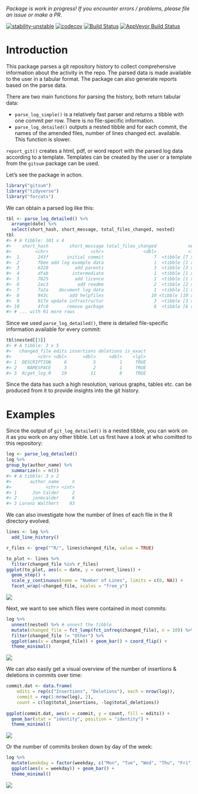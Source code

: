 
<!-- README.md is generated from README.Rmd. Please edit that file -->

*Package is work in progress\! If you encounter errors / problems,
please file an issue or make a
PR.*

[![stability-unstable](https://img.shields.io/badge/stability-unstable-yellow.svg)](https://github.com/joethorley/stability-badges#unstable)
[![codecov](https://codecov.io/gh/lorenzwalthert/gitsum/branch/master/graph/badge.svg)](https://codecov.io/gh/lorenzwalthert/gitsum)
[![Build
Status](https://travis-ci.org/lorenzwalthert/gitsum.svg?branch=master)](https://travis-ci.org/lorenzwalthert/gitsum)
[![AppVeyor Build
Status](https://ci.appveyor.com/api/projects/status/github/lorenzwalthert/gitsum?branch=master&svg=true)](https://ci.appveyor.com/project/lorenzwalthert/gitsum)

# Introduction

This package parses a git repository history to collect comprehensive
information about the activity in the repo. The parsed data is made
available to the user in a tabular format. The package can also generate
reports based on the parse data.

There are two main functions for parsing the history, both return
tabular data:

  - `parse_log_simple()` is a relatively fast parser and returns a
    tibble with one commit per row. There is no file-specific
    information.
  - `parse_log_detailed()` outputs a nested tibble and for each commit,
    the names of the amended files, number of lines changed ect.
    available. This function is slower.

`report_git()` creates a html, pdf, or word report with the parsed log
data according to a template. Templates can be created by the user or a
template from the `gitsum` package can be used.

Let’s see the package in action.

``` r
library("gitsum")
library("tidyverse")
library("forcats")
```

We can obtain a parsed log like this:

``` r
tbl <- parse_log_detailed() %>%
  arrange(date) %>%
  select(short_hash, short_message, total_files_changed, nested)
tbl 
#> # A tibble: 101 x 4
#>    short_hash        short_message total_files_changed            nested
#>         <chr>                <chr>               <dbl>            <list>
#>  1       243f       initial commit                   7  <tibble [7 x 5]>
#>  2       f8ee add log example data                   1  <tibble [1 x 5]>
#>  3       6328          add parents                   3  <tibble [3 x 5]>
#>  4       dfab         intermediate                   1  <tibble [1 x 5]>
#>  5       7825          add licence                   1  <tibble [1 x 5]>
#>  6       2ac3           add readme                   2  <tibble [2 x 5]>
#>  7       7a2a    document log data                   1  <tibble [1 x 5]>
#>  8       943c        add helpfiles                  10 <tibble [10 x 5]>
#>  9       917e update infrastructur                   3  <tibble [3 x 5]>
#> 10       4fc0       remove garbage                   6  <tibble [6 x 5]>
#> # ... with 91 more rows
```

Since we used `parse_log_detailed()`, there is detailed file-specific
information available for every commit:

``` r
tbl$nested[[3]]
#> # A tibble: 3 x 5
#>   changed_file edits insertions deletions is_exact
#>          <chr> <dbl>      <dbl>     <dbl>    <lgl>
#> 1  DESCRIPTION     6          5         1     TRUE
#> 2    NAMESPACE     3          2         1     TRUE
#> 3  R/get_log.R    19         11         8     TRUE
```

Since the data has such a high resolution, various graphs, tables etc.
can be produced from it to provide insights into the git history.

# Examples

Since the output of `git_log_detailed()` is a nested tibble, you can
work on it as you work on any other tibble. Let us first have a look at
who comitted to this repository:

``` r
log <- parse_log_detailed()
log %>%
group_by(author_name) %>%
  summarize(n = n())
#> # A tibble: 3 x 2
#>       author_name     n
#>             <chr> <int>
#> 1      Jon Calder     2
#> 2      jonmcalder     6
#> 3 Lorenz Walthert    93
```

We can also investigate how the number of lines of each file in the R
directory evolved.

``` r
lines <- log %>%
  add_line_history()

r_files <- grep("^R/", lines$changed_file, value = TRUE)

to_plot <- lines %>%
  filter(changed_file %in% r_files)
ggplot(to_plot, aes(x = date, y = current_lines)) + 
  geom_step() + 
  scale_y_continuous(name = "Number of Lines", limits = c(0, NA)) + 
  facet_wrap(~changed_file, scales = "free_y")
```

![](README-per_file-1.png)<!-- -->

Next, we want to see which files were contained in most commits:

``` r
log %>%
  unnest(nested) %>% # unnest the tibble
  mutate(changed_file = fct_lump(fct_infreq(changed_file), n = 10)) %>%
  filter(changed_file != "Other") %>%
  ggplot(aes(x = changed_file)) + geom_bar() + coord_flip() + 
  theme_minimal()
```

![](README-ggplot1-1.png)<!-- -->

We can also easily get a visual overview of the number of insertions &
deletions in commits over time:

``` r
commit.dat <- data.frame(
    edits = rep(c("Insertions", "Deletions"), each = nrow(log)),
    commit = rep(1:nrow(log), 2),
    count = c(log$total_insertions, -log$total_deletions))
    
ggplot(commit.dat, aes(x = commit, y = count, fill = edits)) + 
  geom_bar(stat = "identity", position = "identity") +  
  theme_minimal()
```

![](README-ggplot2-1.png)<!-- -->

Or the number of commits broken down by day of the week:

``` r
log %>%
  mutate(weekday = factor(weekday, c("Mon", "Tue", "Wed", "Thu", "Fri", "Sat", "Sun"))) %>% 
  ggplot(aes(x = weekday)) + geom_bar() + 
  theme_minimal()
```

![](README-ggplot3-1.png)<!-- -->
